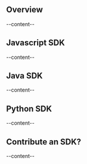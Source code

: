 


<section id="sdks-overview">

## Overview
--content--

</section>
<section id="javascript-sdk">

## Javascript SDK
--content--

</section>
<section id="java-sdk">

## Java SDK
--content--

</section>
<section id="python-sdk">

## Python SDK
--content--

</section>
<section id="contribute-sdk">

## Contribute an SDK?
--content--

</section>

